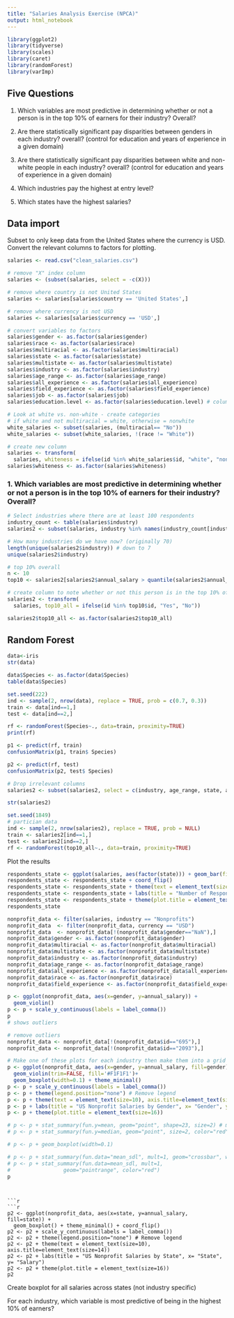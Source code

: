 ```yaml
---
title: "Salaries Analysis Exercise (NPCA)"
output: html_notebook
---
```


```r
library(ggplot2)
library(tidyverse)
library(scales)
library(caret)
library(randomForest)
library(varImp)
```

## Five Questions

1. Which variables are most predictive in determining whether or not a person is in the top 10% of earners for their industry? Overall?

2. Are there statistically significant pay disparities between genders in each industry? overall?
(control for education and years of experience in a given domain)

3. Are there statistically significant pay disparities between white and non-white people in each industry? overall? (control for education and years of experience in a given domain)

4. Which industries pay the highest at entry level?

5. Which states have the highest salaries?

## Data import
Subset to only keep data from the United States where the currency is USD. Convert the relevant columns to factors for plotting.
```r
salaries <- read.csv("clean_salaries.csv")

# remove "X" index column
salaries <- (subset(salaries, select = -c(X)))

# remove where country is not United States
salaries <- salaries[salaries$country == 'United States',]

# remove where currency is not USD
salaries <- salaries[salaries$currency == 'USD',]

# convert variables to factors
salaries$gender <- as.factor(salaries$gender)
salaries$race <- as.factor(salaries$race)
salaries$multiracial <- as.factor(salaries$multiracial)
salaries$state <- as.factor(salaries$state)
salaries$multistate <- as.factor(salaries$multistate)
salaries$industry <- as.factor(salaries$industry)
salaries$age_range <- as.factor(salaries$age_range)
salaries$all_experience <- as.factor(salaries$all_experience)
salaries$field_experience <- as.factor(salaries$field_experience)
salaries$job <- as.factor(salaries$job)
salaries$education.level <- as.factor(salaries$education.level) # column naming?

# Look at white vs. non-white - create categories 
# if white and not multiracial = white, otherwise = nonwhite
white_salaries <- subset(salaries, (multiracial== "No"))
white_salaries <- subset(white_salaries, !(race != "White"))

# create new column
salaries <- transform(
  salaries, whiteness = ifelse(id %in% white_salaries$id, "white", "nonwhite"))
salaries$whiteness <- as.factor(salaries$whiteness)
```

### 1. Which variables are most predictive in determining whether or not a person is in the top 10% of earners for their industry? Overall?
```r

# Select industries where there are at least 100 respondents
industry_count <- table(salaries$industry)
salaries2 <- subset(salaries, industry %in% names(industry_count[industry_count > 100]))

# How many industries do we have now? (originally 70)
length(unique(salaries2$industry)) # down to 7
unique(salaries2$industry)

# top 10% overall 
n <- 10
top10 <- salaries2[salaries2$annual_salary > quantile(salaries2$annual_salary, prob=1-n/100),]

# create column to note whether or not this person is in the top 10% of earners across industries
salaries2 <- transform(
  salaries, top10_all = ifelse(id %in% top10$id, "Yes", "No"))

salaries2$top10_all <- as.factor(salaries2$top10_all)

```

## Random Forest
```r

data<-iris
str(data)

data$Species <- as.factor(data$Species)
table(data$Species)

set.seed(222)
ind <- sample(2, nrow(data), replace = TRUE, prob = c(0.7, 0.3))
train <- data[ind==1,]
test <- data[ind==2,]

rf <- randomForest(Species~., data=train, proximity=TRUE) 
print(rf)

p1 <- predict(rf, train)
confusionMatrix(p1, train$ Species)

p2 <- predict(rf, test)
confusionMatrix(p2, test$ Species)
```

```r
# Drop irrelevant columns
salaries2 <- subset(salaries2, select = c(industry, age_range, state, all_experience, field_experience, education.level, gender, whiteness, top10_all))

str(salaries2)

set.seed(1849)
# partician data
ind <- sample(2, nrow(salaries2), replace = TRUE, prob = NULL)
train <- salaries2[ind==1,]
test <- salaries2[ind==2,]
rf <- randomForest(top10_all~., data=train, proximity=TRUE) 


```



Plot the results
```r
respondents_state <- ggplot(salaries, aes(factor(state))) + geom_bar(fill="#009E73")
respondents_state <- respondents_state + coord_flip()
respondents_state <- respondents_state + theme(text = element_text(size=10), axis.title=element_text(size=14)) 
respondents_state <- respondents_state + labs(title = "Number of Respondents by State", x= "State", y= "Count")
respondents_state <- respondents_state + theme(plot.title = element_text(size=16))
respondents_state

```


```r
nonprofit_data <- filter(salaries, industry == "Nonprofits")
nonprofit_data  <- filter(nonprofit_data, currency == "USD")
nonprofit_data  <- nonprofit_data[!(nonprofit_data$gender=="NaN"),]
nonprofit_data$gender <- as.factor(nonprofit_data$gender)
nonprofit_data$multiracial <- as.factor(nonprofit_data$multiracial)
nonprofit_data$multistate <- as.factor(nonprofit_data$multistate)
nonprofit_data$industry <- as.factor(nonprofit_data$industry)
nonprofit_data$age_range <- as.factor(nonprofit_data$age_range)
nonprofit_data$all_experience <- as.factor(nonprofit_data$all_experience)
nonprofit_data$race <- as.factor(nonprofit_data$race)
nonprofit_data$field_experience <- as.factor(nonprofit_data$field_experience)
```

```r
p <- ggplot(nonprofit_data, aes(x=gender, y=annual_salary)) + 
  geom_violin()
p <- p + scale_y_continuous(labels = label_comma())
p
# shows outliers 
```

```r
# remove outliers
nonprofit_data <- nonprofit_data[!(nonprofit_data$id=="695"),]
nonprofit_data <- nonprofit_data[!(nonprofit_data$id=="2093"),]

```

```r
# Make one of these plots for each industry then make them into a grid (show legend)
p <- ggplot(nonprofit_data, aes(x=gender, y=annual_salary, fill=gender)) + 
  geom_violin(trim=FALSE, fill='#F1F1F1')+
  geom_boxplot(width=0.1) + theme_minimal()
p <- p + scale_y_continuous(labels = label_comma())
p <- p + theme(legend.position="none") # Remove legend
p <- p + theme(text = element_text(size=10), axis.title=element_text(size=14)) 
p <- p + labs(title = "US Nonprofit Salaries by Gender", x= "Gender", y= "Salary")
p <- p + theme(plot.title = element_text(size=16))

# p <- p + stat_summary(fun.y=mean, geom="point", shape=23, size=2) # mean shown
# p <- p + stat_summary(fun.y=median, geom="point", size=2, color="red") # median shown

# p <- p + geom_boxplot(width=0.1)

# p <- p + stat_summary(fun.data="mean_sdl", mult=1, geom="crossbar", width=0.2 )
# p <- p + stat_summary(fun.data=mean_sdl, mult=1, 
#                 geom="pointrange", color="red")
p
```

```


```r

```r
p2 <- ggplot(nonprofit_data, aes(x=state, y=annual_salary, fill=state)) + 
  geom_boxplot() + theme_minimal() + coord_flip()
p2 <- p2 + scale_y_continuous(labels = label_comma())
p2 <- p2 + theme(legend.position="none") # Remove legend
p2 <- p2 + theme(text = element_text(size=10), axis.title=element_text(size=14)) 
p2 <- p2 + labs(title = "US Nonprofit Salaries by State", x= "State", y= "Salary")
p2 <- p2 + theme(plot.title = element_text(size=16))
p2
```


Create boxplot for all salaries across states (not industry specific)

For each industry, which variable is most predictive of being in the highest 10% of earners?

